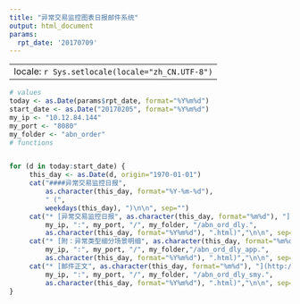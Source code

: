 ```yaml
---
title: "异常交易监控图表日报邮件系统"
output: html_document
params:
  rpt_date: '20170709'
---
```


---
locale: `r Sys.setlocale(locale="zh_CN.UTF-8")`
---

<style>
a:link {
    color: #845f8b;
}
a {
    color: #845f8b;
}
</style>

```r
# values
today <- as.Date(params$rpt_date, format="%Y%m%d")
start_date <- as.Date("20170205", format="%Y%m%d")
my_ip <- "10.12.84.144"
my_port <- "8080"
my_folder <- "abn_order"
# functions


for (d in today:start_date) {
     this_day <- as.Date(d, origin="1970-01-01")
     cat("####异常交易监控日报",
         as.character(this_day, format="%Y-%m-%d"),
         " (",
         weekdays(this_day), ")\n\n", sep="")  
     cat("* [异常交易监控日报", as.character(this_day, format="%m%d"), "](http://",
         my_ip, ":", my_port, "/", my_folder, "/abn_ord_dly.",
         as.character(this_day, format="%Y%m%d"), ".html)","\n\n", sep="")
     cat("* [附：异常类型细分场景明细", as.character(this_day, format="%m%d"), "](http://",
         my_ip, ":", my_port, "/", my_folder,"/abn_ord_dly_app.",
         as.character(this_day, format="%Y%m%d"), ".html)","\n\n", sep="")
     cat("* [邮件正文", as.character(this_day, format="%m%d"), "](http://",
         my_ip, ":", my_port, "/", my_folder, "/abn_ord_dly_smy.",
         as.character(this_day, format="%Y%m%d"), ".html)","\n\n", sep="")
}
```

